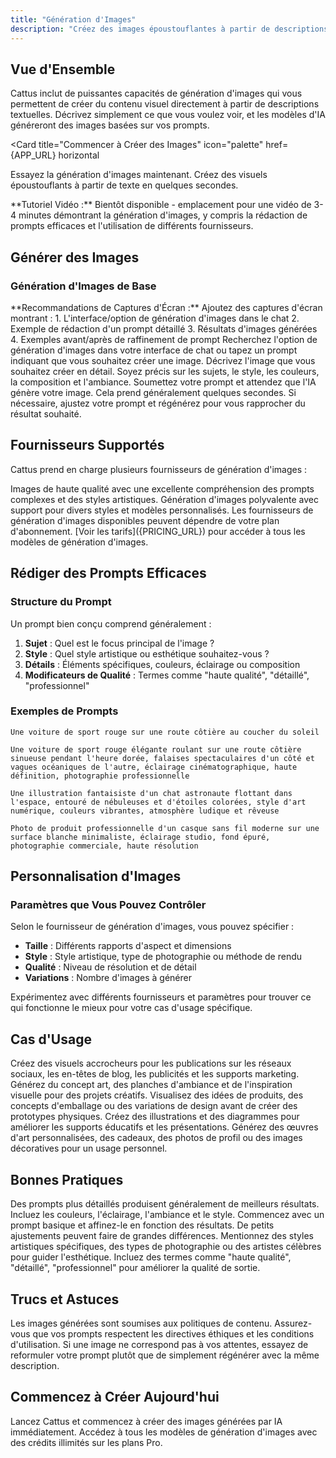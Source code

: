 ```yaml
---
title: "Génération d'Images"
description: "Créez des images époustouflantes à partir de descriptions textuelles avec l'IA"
---
```



## Vue d'Ensemble

Cattus inclut de puissantes capacités de génération d'images qui vous permettent de créer du contenu visuel directement à partir de descriptions textuelles. Décrivez simplement ce que vous voulez voir, et les modèles d'IA généreront des images basées sur vos prompts.

<Card
  title="Commencer à Créer des Images"
  icon="palette"
  href={APP_URL}
  horizontal
>
  Essayez la génération d'images maintenant. Créez des visuels époustouflants à partir de texte en quelques secondes.
</Card>

<Info>
**Tutoriel Vidéo :** Bientôt disponible - emplacement pour une vidéo de 3-4 minutes démontrant la génération d'images, y compris la rédaction de prompts efficaces et l'utilisation de différents fournisseurs.
</Info>

## Générer des Images

### Génération d'Images de Base

<Note>
**Recommandations de Captures d'Écran :** Ajoutez des captures d'écran montrant :
1. L'interface/option de génération d'images dans le chat
2. Exemple de rédaction d'un prompt détaillé
3. Résultats d'images générées
4. Exemples avant/après de raffinement de prompt
</Note>

<Steps>
  <Step title="Accéder à la Génération d'Images">
    Recherchez l'option de génération d'images dans votre interface de chat ou tapez un prompt indiquant que vous souhaitez créer une image.
  </Step>

  <Step title="Écrire Votre Prompt">
    Décrivez l'image que vous souhaitez créer en détail. Soyez précis sur les sujets, le style, les couleurs, la composition et l'ambiance.
  </Step>

  <Step title="Générer">
    Soumettez votre prompt et attendez que l'IA génère votre image. Cela prend généralement quelques secondes.
  </Step>

  <Step title="Affiner">
    Si nécessaire, ajustez votre prompt et régénérez pour vous rapprocher du résultat souhaité.
  </Step>
</Steps>

## Fournisseurs Supportés

Cattus prend en charge plusieurs fournisseurs de génération d'images :

<CardGroup cols={2}>
  <Card title="DALL-E" icon="paintbrush">
    Images de haute qualité avec une excellente compréhension des prompts complexes et des styles artistiques.
  </Card>
  <Card title="Stable Diffusion" icon="wand-magic-sparkles">
    Génération d'images polyvalente avec support pour divers styles et modèles personnalisés.
  </Card>
</CardGroup>

<Info>
Les fournisseurs de génération d'images disponibles peuvent dépendre de votre plan d'abonnement. [Voir les tarifs]({PRICING_URL}) pour accéder à tous les modèles de génération d'images.
</Info>

## Rédiger des Prompts Efficaces

### Structure du Prompt

Un prompt bien conçu comprend généralement :

1. **Sujet** : Quel est le focus principal de l'image ?
2. **Style** : Quel style artistique ou esthétique souhaitez-vous ?
3. **Détails** : Éléments spécifiques, couleurs, éclairage ou composition
4. **Modificateurs de Qualité** : Termes comme "haute qualité", "détaillé", "professionnel"

### Exemples de Prompts

<CodeGroup>

```text Basique
Une voiture de sport rouge sur une route côtière au coucher du soleil
```

```text Détaillé
Une voiture de sport rouge élégante roulant sur une route côtière sinueuse pendant l'heure dorée, falaises spectaculaires d'un côté et vagues océaniques de l'autre, éclairage cinématographique, haute définition, photographie professionnelle
```

```text Artistique
Une illustration fantaisiste d'un chat astronaute flottant dans l'espace, entouré de nébuleuses et d'étoiles colorées, style d'art numérique, couleurs vibrantes, atmosphère ludique et rêveuse
```

```text Professionnel
Photo de produit professionnelle d'un casque sans fil moderne sur une surface blanche minimaliste, éclairage studio, fond épuré, photographie commerciale, haute résolution
```

</CodeGroup>

## Personnalisation d'Images

### Paramètres que Vous Pouvez Contrôler

Selon le fournisseur de génération d'images, vous pouvez spécifier :

- **Taille** : Différents rapports d'aspect et dimensions
- **Style** : Style artistique, type de photographie ou méthode de rendu
- **Qualité** : Niveau de résolution et de détail
- **Variations** : Nombre d'images à générer

<Tip>
Expérimentez avec différents fournisseurs et paramètres pour trouver ce qui fonctionne le mieux pour votre cas d'usage spécifique.
</Tip>

## Cas d'Usage

<AccordionGroup>
  <Accordion title="Marketing et Réseaux Sociaux" icon="bullhorn">
    Créez des visuels accrocheurs pour les publications sur les réseaux sociaux, les en-têtes de blog, les publicités et les supports marketing.
  </Accordion>

  <Accordion title="Concept Art et Design" icon="palette">
    Générez du concept art, des planches d'ambiance et de l'inspiration visuelle pour des projets créatifs.
  </Accordion>

  <Accordion title="Visualisation de Produits" icon="cube">
    Visualisez des idées de produits, des concepts d'emballage ou des variations de design avant de créer des prototypes physiques.
  </Accordion>

  <Accordion title="Contenu Éducatif" icon="book">
    Créez des illustrations et des diagrammes pour améliorer les supports éducatifs et les présentations.
  </Accordion>

  <Accordion title="Projets Personnels" icon="heart">
    Générez des œuvres d'art personnalisées, des cadeaux, des photos de profil ou des images décoratives pour un usage personnel.
  </Accordion>
</AccordionGroup>

## Bonnes Pratiques

<CardGroup cols={2}>
  <Card title="Soyez Précis" icon="crosshairs">
    Des prompts plus détaillés produisent généralement de meilleurs résultats. Incluez les couleurs, l'éclairage, l'ambiance et le style.
  </Card>
  <Card title="Itérez" icon="rotate">
    Commencez avec un prompt basique et affinez-le en fonction des résultats. De petits ajustements peuvent faire de grandes différences.
  </Card>
  <Card title="Référencez des Styles" icon="palette">
    Mentionnez des styles artistiques spécifiques, des types de photographie ou des artistes célèbres pour guider l'esthétique.
  </Card>
  <Card title="Utilisez des Termes de Qualité" icon="star">
    Incluez des termes comme "haute qualité", "détaillé", "professionnel" pour améliorer la qualité de sortie.
  </Card>
</CardGroup>

## Trucs et Astuces

<Warning>
Les images générées sont soumises aux politiques de contenu. Assurez-vous que vos prompts respectent les directives éthiques et les conditions d'utilisation.
</Warning>

<Tip>
Si une image ne correspond pas à vos attentes, essayez de reformuler votre prompt plutôt que de simplement régénérer avec la même description.
</Tip>

## Commencez à Créer Aujourd'hui

<CardGroup cols={2}>
  <Card
    title="Générer Votre Première Image"
    icon="sparkles"
    href={APP_URL}
  >
    Lancez Cattus et commencez à créer des images générées par IA immédiatement.
  </Card>
  <Card
    title="Débloquer Tous les Générateurs"
    icon="crown"
    href={PRICING_URL}
  >
    Accédez à tous les modèles de génération d'images avec des crédits illimités sur les plans Pro.
  </Card>
</CardGroup>
